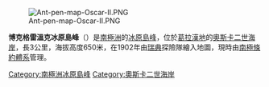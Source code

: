 [[Image:Ant-pen-map-Oscar-II.PNG|thumb]]

{{Coord|66|3|S|62|30|W|source:GNIS|display=title}}

'''博克格雷溫克冰原島峰'''（{{lang-en|Borchgrevink Nunatak}}）是[[南極洲|南極洲]]的[[冰原島峰|冰原島峰]]，位於[[葛拉漢地|葛拉漢地]]的[[奧斯卡二世海岸|奧斯卡二世海岸]]，長3公里，海拔高度650米，在1902年由[[瑞典|瑞典]]探險隊繪入地圖，現時由[[南極條約體系|南極條約體系]]管理。

{{DEFAULTSORT:Borchgrevink Nunatak}}
[[Category:南極洲冰原島峰|Category:南極洲冰原島峰]]
[[Category:奧斯卡二世海岸|Category:奧斯卡二世海岸]]


{{OscarIICoast-geo-stub}}